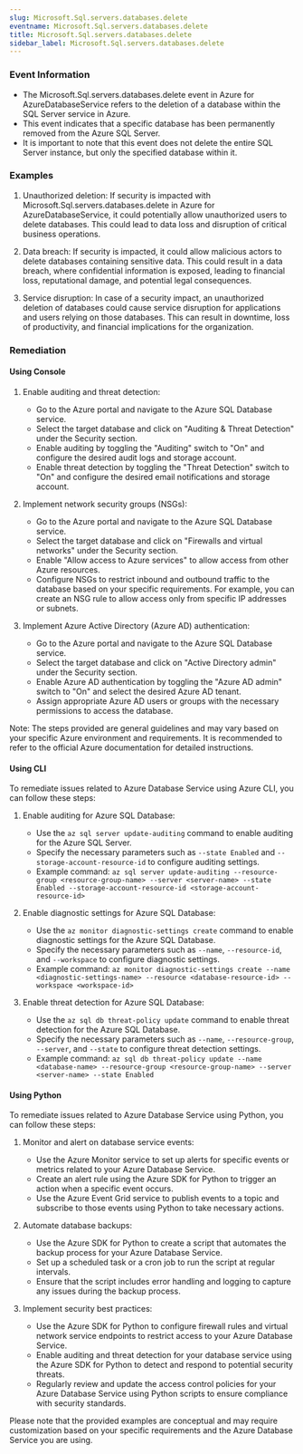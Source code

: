 ```yaml
--- 
slug: Microsoft.Sql.servers.databases.delete
eventname: Microsoft.Sql.servers.databases.delete
title: Microsoft.Sql.servers.databases.delete
sidebar_label: Microsoft.Sql.servers.databases.delete
---
```

                       
### Event Information

- The Microsoft.Sql.servers.databases.delete event in Azure for AzureDatabaseService refers to the deletion of a database within the SQL Server service in Azure.
- This event indicates that a specific database has been permanently removed from the Azure SQL Server.
- It is important to note that this event does not delete the entire SQL Server instance, but only the specified database within it.


### Examples

1. Unauthorized deletion: If security is impacted with Microsoft.Sql.servers.databases.delete in Azure for AzureDatabaseService, it could potentially allow unauthorized users to delete databases. This could lead to data loss and disruption of critical business operations.

2. Data breach: If security is impacted, it could allow malicious actors to delete databases containing sensitive data. This could result in a data breach, where confidential information is exposed, leading to financial loss, reputational damage, and potential legal consequences.

3. Service disruption: In case of a security impact, an unauthorized deletion of databases could cause service disruption for applications and users relying on those databases. This can result in downtime, loss of productivity, and financial implications for the organization.

### Remediation

#### Using Console

1. Enable auditing and threat detection: 
   - Go to the Azure portal and navigate to the Azure SQL Database service.
   - Select the target database and click on "Auditing & Threat Detection" under the Security section.
   - Enable auditing by toggling the "Auditing" switch to "On" and configure the desired audit logs and storage account.
   - Enable threat detection by toggling the "Threat Detection" switch to "On" and configure the desired email notifications and storage account.

2. Implement network security groups (NSGs):
   - Go to the Azure portal and navigate to the Azure SQL Database service.
   - Select the target database and click on "Firewalls and virtual networks" under the Security section.
   - Enable "Allow access to Azure services" to allow access from other Azure resources.
   - Configure NSGs to restrict inbound and outbound traffic to the database based on your specific requirements. For example, you can create an NSG rule to allow access only from specific IP addresses or subnets.

3. Implement Azure Active Directory (Azure AD) authentication:
   - Go to the Azure portal and navigate to the Azure SQL Database service.
   - Select the target database and click on "Active Directory admin" under the Security section.
   - Enable Azure AD authentication by toggling the "Azure AD admin" switch to "On" and select the desired Azure AD tenant.
   - Assign appropriate Azure AD users or groups with the necessary permissions to access the database.

Note: The steps provided are general guidelines and may vary based on your specific Azure environment and requirements. It is recommended to refer to the official Azure documentation for detailed instructions.

#### Using CLI

To remediate issues related to Azure Database Service using Azure CLI, you can follow these steps:

1. Enable auditing for Azure SQL Database:
   - Use the `az sql server update-auditing` command to enable auditing for the Azure SQL Server.
   - Specify the necessary parameters such as `--state Enabled` and `--storage-account-resource-id` to configure auditing settings.
   - Example command: `az sql server update-auditing --resource-group <resource-group-name> --server <server-name> --state Enabled --storage-account-resource-id <storage-account-resource-id>`

2. Enable diagnostic settings for Azure SQL Database:
   - Use the `az monitor diagnostic-settings create` command to enable diagnostic settings for the Azure SQL Database.
   - Specify the necessary parameters such as `--name`, `--resource-id`, and `--workspace` to configure diagnostic settings.
   - Example command: `az monitor diagnostic-settings create --name <diagnostic-settings-name> --resource <database-resource-id> --workspace <workspace-id>`

3. Enable threat detection for Azure SQL Database:
   - Use the `az sql db threat-policy update` command to enable threat detection for the Azure SQL Database.
   - Specify the necessary parameters such as `--name`, `--resource-group`, `--server`, and `--state` to configure threat detection settings.
   - Example command: `az sql db threat-policy update --name <database-name> --resource-group <resource-group-name> --server <server-name> --state Enabled`

#### Using Python

To remediate issues related to Azure Database Service using Python, you can follow these steps:

1. Monitor and alert on database service events:
   - Use the Azure Monitor service to set up alerts for specific events or metrics related to your Azure Database Service.
   - Create an alert rule using the Azure SDK for Python to trigger an action when a specific event occurs.
   - Use the Azure Event Grid service to publish events to a topic and subscribe to those events using Python to take necessary actions.

2. Automate database backups:
   - Use the Azure SDK for Python to create a script that automates the backup process for your Azure Database Service.
   - Set up a scheduled task or a cron job to run the script at regular intervals.
   - Ensure that the script includes error handling and logging to capture any issues during the backup process.

3. Implement security best practices:
   - Use the Azure SDK for Python to configure firewall rules and virtual network service endpoints to restrict access to your Azure Database Service.
   - Enable auditing and threat detection for your database service using the Azure SDK for Python to detect and respond to potential security threats.
   - Regularly review and update the access control policies for your Azure Database Service using Python scripts to ensure compliance with security standards.

Please note that the provided examples are conceptual and may require customization based on your specific requirements and the Azure Database Service you are using.


 